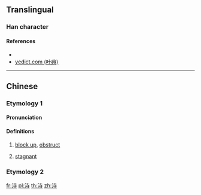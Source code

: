 {{character info/new}}
==Translingual==

===Han character===
{{Han char|rn=85|rad=水|as=06|sn=9|four=|canj=EGDI|ids=⿰氵寺}}

====References====
* {{Han ref|kx=0620.070|dkj=17376|dj=1015.110|hdz=31601.080|uh=6D14|ud=27924}}
* [http://yedict.com/htm/6D/6D14.htm yedict.com (叶典)]

----

==Chinese==
{{zh-forms}}

===Etymology 1===
====Pronunciation====
{{zh-pron
|m=zhǐ
|c=zi2
|mc=y
|oc=y
|ma=
|cat=v,a
}}

====Definitions====
{{zh-hanzi}}

# {{lb|zh|archaic}} [[block up]], [[obstruct]]
# {{lb|zh|archaic}} [[stagnant]]

===Etymology 2===
{{zh-see|沚|a}}

[[fr:洔]]
[[pl:洔]]
[[th:洔]]
[[zh:洔]]